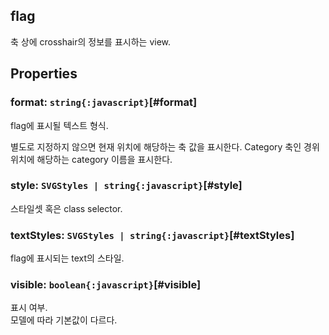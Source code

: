 ## flag
축 상에 crosshair의 정보를 표시하는 view.
## Properties

### format: `string{:javascript}`[#format]
flag에 표시될 텍스트 형식.


별도로 지정하지 않으면 현재 위치에 해당하는 축 값을 표시한다.
Category 축인 경위 위치에 해당하는 category 이름을 표시한다.  

### style: `SVGStyles | string{:javascript}`[#style]
스타일셋 혹은 class selector.  

### textStyles: `SVGStyles | string{:javascript}`[#textStyles]
flag에 표시되는 text의 스타일.  

### visible: `boolean{:javascript}`[#visible]
표시 여부.\
모델에 따라 기본값이 다르다.
<FiddleLink label="Legend Visible" href="https:/jsfiddle.net/gh/get/library/pure/realgrid/realchart-demo/tree/master/common/legend-visible"/>  
